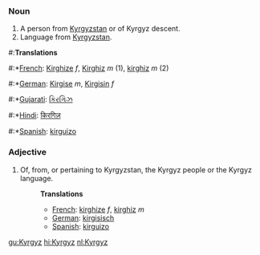 ===Noun===

#A person from [[Kyrgyzstan]] or of Kyrgyz descent.
#Language from [[Kyrgyzstan]].

#:'''Translations'''
#:*[[French]]: [[Kirghize]] ''f'', [[Kirghiz]] ''m'' (1), [[kirghiz]] ''m'' (2)
#:*[[German]]: [[Kirgise]] ''m'', [[Kirgisin]] ''f''
#:*[[Gujarati]]: [[કિરગિઝ]]
#:*[[Hindi]]: [[किरगिज़]]
#:*[[Spanish]]: [[kirguizo]]

===Adjective===
#Of, from, or pertaining to Kyrgyzstan, the Kyrgyz people or the Kyrgyz language.
#:'''Translations'''
#:*[[French]]: [[kirghize]] ''f'', [[kirghiz]] ''m''
#:*[[German]]: [[kirgisisch]]
#:*[[Spanish]]: [[kirguizo]]

[[gu:Kyrgyz]]
[[hi:Kyrgyz]]
[[nl:Kyrgyz]]